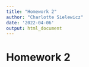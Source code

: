 ```yaml
---
title: "Homework 2"
author: "Charlotte Sielewicz"
date: '2022-04-06'
output: html_document
---
```

# Homework 2
